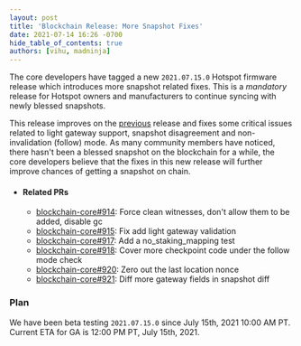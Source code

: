 ```yaml
---
layout: post
title: 'Blockchain Release: More Snapshot Fixes'
date: 2021-07-14 16:26 -0700
hide_table_of_contents: true
authors: [vihu, madninja]
---
```


The core developers have tagged a new `2021.07.15.0` Hotspot firmware release which introduces more
snapshot related fixes. This is a _mandatory_ release for Hotspot owners and manufacturers to
continue syncing with newly blessed snapshots.

<!--truncate-->

This release improves on the
[previous](https://engineering.helium.comhttps://docs.helium.com/blog/2021/07/13/blockchain-release-snapshot-fixes.html)
release and fixes some critical issues related to light gateway support, snapshot disagreement and
non-invalidation (follow) mode. As many community members have noticed, there hasn't been a blessed
snapshot on the blockchain for a while, the core developers believe that the fixes in this new
release will further improve chances of getting a snapshot on chain.

- #### Related PRs

  - [blockchain-core#914](https://github.com/helium/blockchain-core/pull/914): Force clean
    witnesses, don't allow them to be added, disable gc
  - [blockchain-core#915](https://github.com/helium/blockchain-core/pull/915): Fix add light gateway
    validation
  - [blockchain-core#917](https://github.com/helium/blockchain-core/pull/917): Add a
    no_staking_mapping test
  - [blockchain-core#918](https://github.com/helium/blockchain-core/pull/918): Cover more checkpoint
    code under the follow mode check
  - [blockchain-core#920](https://github.com/helium/blockchain-core/pull/920): Zero out the last
    location nonce
  - [blockchain-core#921](https://github.com/helium/blockchain-core/pull/921): Diff more gateway
    fields in snapshot diff

### Plan

We have been beta testing `2021.07.15.0` since July 15th, 2021 10:00 AM PT. Current ETA for GA is
12:00 PM PT, July 15th, 2021.
